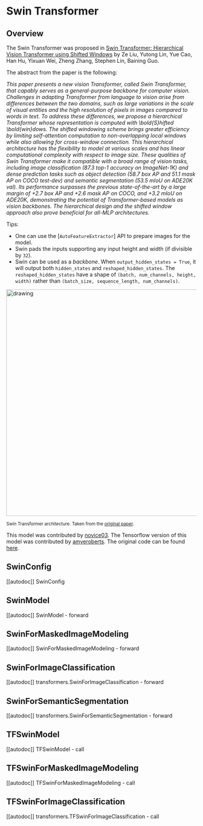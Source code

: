 <!--Copyright 2022 The HuggingFace Team. All rights reserved.

Licensed under the Apache License, Version 2.0 (the "License"); you may not use this file except in compliance with
the License. You may obtain a copy of the License at

http://www.apache.org/licenses/LICENSE-2.0

Unless required by applicable law or agreed to in writing, software distributed under the License is distributed on
an "AS IS" BASIS, WITHOUT WARRANTIES OR CONDITIONS OF ANY KIND, either express or implied. See the License for the
specific language governing permissions and limitations under the License.
-->

# Swin Transformer

## Overview

The Swin Transformer was proposed in [Swin Transformer: Hierarchical Vision Transformer using Shifted Windows](https://arxiv.org/abs/2103.14030)
by Ze Liu, Yutong Lin, Yue Cao, Han Hu, Yixuan Wei, Zheng Zhang, Stephen Lin, Baining Guo.

The abstract from the paper is the following:

*This paper presents a new vision Transformer, called Swin Transformer, that capably serves as a general-purpose backbone
for computer vision. Challenges in adapting Transformer from language to vision arise from differences between the two domains,
such as large variations in the scale of visual entities and the high resolution of pixels in images compared to words in text.
To address these differences, we propose a hierarchical Transformer whose representation is computed with \bold{S}hifted
\bold{win}dows. The shifted windowing scheme brings greater efficiency by limiting self-attention computation to non-overlapping
local windows while also allowing for cross-window connection. This hierarchical architecture has the flexibility to model at
various scales and has linear computational complexity with respect to image size. These qualities of Swin Transformer make it
compatible with a broad range of vision tasks, including image classification (87.3 top-1 accuracy on ImageNet-1K) and dense
prediction tasks such as object detection (58.7 box AP and 51.1 mask AP on COCO test-dev) and semantic segmentation
(53.5 mIoU on ADE20K val). Its performance surpasses the previous state-of-the-art by a large margin of +2.7 box AP and
+2.6 mask AP on COCO, and +3.2 mIoU on ADE20K, demonstrating the potential of Transformer-based models as vision backbones.
The hierarchical design and the shifted window approach also prove beneficial for all-MLP architectures.*

Tips:
- One can use the [`AutoFeatureExtractor`] API to prepare images for the model.
- Swin pads the inputs supporting any input height and width (if divisible by `32`).
- Swin can be used as a *backbone*. When `output_hidden_states = True`, it will output both `hidden_states` and `reshaped_hidden_states`. The `reshaped_hidden_states` have a shape of `(batch, num_channels, height, width)` rather than `(batch_size, sequence_length, num_channels)`.

<img src="https://huggingface.co/datasets/huggingface/documentation-images/resolve/main/swin_transformer_architecture.png"
alt="drawing" width="600"/>

<small> Swin Transformer architecture. Taken from the <a href="https://arxiv.org/abs/2102.03334">original paper</a>.</small>

This model was contributed by [novice03](https://huggingface.co/novice03>). The Tensorflow version of this model was contributed by [amyeroberts](https://huggingface.co/amyeroberts). The original code can be found [here](https://github.com/microsoft/Swin-Transformer).


## SwinConfig

[[autodoc]] SwinConfig


## SwinModel

[[autodoc]] SwinModel
    - forward

## SwinForMaskedImageModeling

[[autodoc]] SwinForMaskedImageModeling
    - forward

## SwinForImageClassification

[[autodoc]] transformers.SwinForImageClassification
    - forward

## SwinForSemanticSegmentation

[[autodoc]] transformers.SwinForSemanticSegmentation
    - forward

## TFSwinModel

[[autodoc]] TFSwinModel
    - call

## TFSwinForMaskedImageModeling

[[autodoc]] TFSwinForMaskedImageModeling
    - call

## TFSwinForImageClassification

[[autodoc]] transformers.TFSwinForImageClassification
    - call

